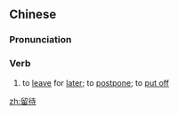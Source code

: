 ==Chinese==
{{zh-forms}}

===Pronunciation===
{{zh-pron
|m=liúdài
|cat=v
}}

===Verb===
{{zh-verb}}

# to [[leave]] for [[later]]; to [[postpone]]; to [[put off]]

[[zh:留待]]